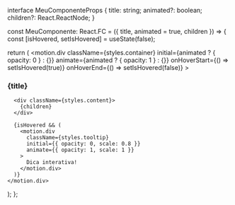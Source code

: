 
interface MeuComponenteProps {
  title: string;
  animated?: boolean;
  children?: React.ReactNode;
}

const MeuComponente: React.FC<MeuComponenteProps> = ({
  title,
  animated = true,
  children
}) => {
  const [isHovered, setIsHovered] = useState(false);

  return (
    <motion.div
      className={styles.container}
      initial={animated ? { opacity: 0 } : {}}
      animate={animated ? { opacity: 1 } : {}}
      onHoverStart={() => setIsHovered(true)}
      onHoverEnd={() => setIsHovered(false)}
    >
      <h3 className={styles.title}>
        <ion-icon name="star-outline"></ion-icon>
        {title}
      </h3>
      
      <div className={styles.content}>
        {children}
      </div>
      
      {isHovered && (
        <motion.div
          className={styles.tooltip}
          initial={{ opacity: 0, scale: 0.8 }}
          animate={{ opacity: 1, scale: 1 }}
        >
          Dica interativa!
        </motion.div>
      )}
    </motion.div>
  );
};
